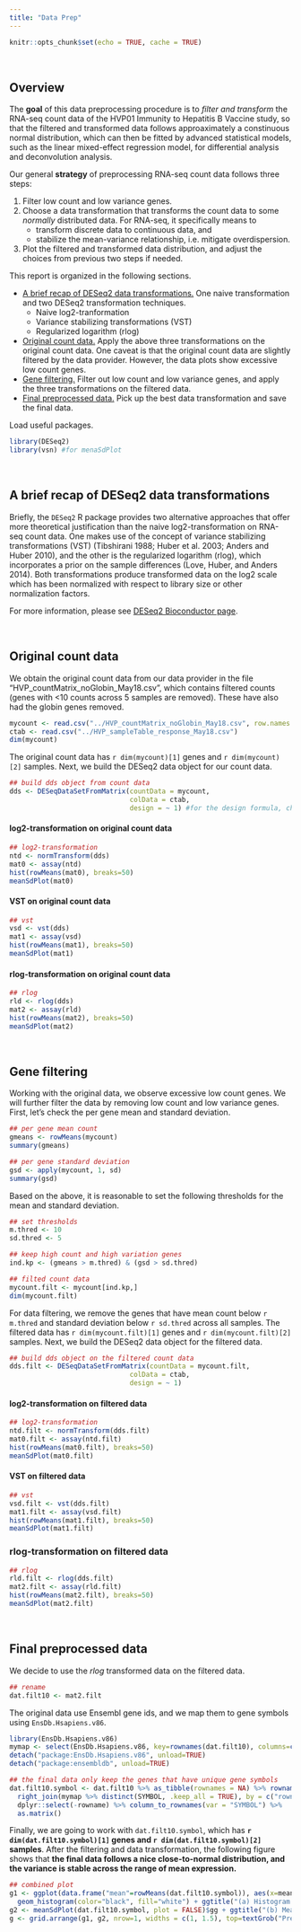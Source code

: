 ```yaml
---
title: "Data Prep"
---
```


```r
knitr::opts_chunk$set(echo = TRUE, cache = TRUE)
```

<br>

## Overview

The __goal__ of this data preprocessing procedure is to _filter and transform_ the RNA-seq count data of the HVP01 Immunity to Hepatitis B Vaccine study, so that the filtered and transformed data follows approaximately a constinuous normal distribution, which can then be fitted by advanced statistical models, such as the linear mixed-effect regression model, for differential analysis and deconvolution analysis.

Our general __strategy__ of preprocessing RNA-seq count data follows three steps:

1. Filter low count and low variance genes.
2. Choose a data transformation that transforms the count data to some _normally_ distributed data. For RNA-seq, it specifically means to
    + transform discrete data to continuous data, and
    + stabilize the mean-variance relationship, i.e. mitigate overdispersion.
3. Plot the filtered and transformed data distribution, and adjust the choices from previous two steps if needed.

This report is organized in the following sections.

- [A brief recap of DESeq2 data transformations.](#DESeq2) One naive transformation and two DESeq2 transformation techniques.
    + Naive log2-tranformation
    + Variance stabilizing transformations (VST)
    + Regularized logarithm (rlog)
- [Original count data.](#original) Apply the above three transformations on the original count data. One caveat is that the original count data are slightly filtered by the data provider. However, the data plots show excessive low count genes.
- [Gene filtering.](#filt) Filter out low count and low variance genes, and apply the three transformations on the filtered data.
- [Final preprocessed data.](#final) Pick up the best data transformation and save the final data.

Load useful packages.
```r
library(DESeq2)
library(vsn) #for menaSdPlot
```

<br>

## A brief recap of DESeq2 data transformations {#DESeq2}

Briefly, the `DESeq2` R package provides two alternative approaches that offer more theoretical justification than the naive log2-transformation on RNA-seq count data. One makes use of the concept of variance stabilizing transformations (VST) (Tibshirani 1988; Huber et al. 2003; Anders and Huber 2010), and the other is the regularized logarithm (rlog), which incorporates a prior on the sample differences (Love, Huber, and Anders 2014). Both transformations produce transformed data on the log2 scale which has been normalized with respect to library size or other normalization factors.

For more information, please see [DESeq2 Bioconductor page](http://bioconductor.org/packages/devel/bioc/vignettes/DESeq2/inst/doc/DESeq2.html#count-data-transformations).

<br>

## Original count data {#original}

We obtain the original count data from our data provider in the file "HVP_countMatrix_noGlobin_May18.csv", which contains filtered counts (genes with <10 counts across 5 samples are removed). These have also had the globin genes removed. 

```r
mycount <- read.csv("../HVP_countMatrix_noGlobin_May18.csv", row.names = 1) 
ctab <- read.csv("../HVP_sampleTable_response_May18.csv")
dim(mycount)
```
The original count data has `r dim(mycount)[1]` genes and `r dim(mycount)[2]` samples. Next, we build the DESeq2 data object for our count data.

```r
## build dds object from count data
dds <- DESeqDataSetFromMatrix(countData = mycount,
                              colData = ctab,
                              design = ~ 1) #for the design formula, check out the "blind=TRUE" option in the transformation step
```

#### log2-transformation on original count data

```r
## log2-transformation
ntd <- normTransform(dds)
mat0 <- assay(ntd)
hist(rowMeans(mat0), breaks=50)
meanSdPlot(mat0)
```

#### VST on original count data
 
```r
## vst
vsd <- vst(dds)
mat1 <- assay(vsd)
hist(rowMeans(mat1), breaks=50)
meanSdPlot(mat1)
```

#### rlog-transformation on original count data

```r
## rlog
rld <- rlog(dds)
mat2 <- assay(rld)
hist(rowMeans(mat2), breaks=50)
meanSdPlot(mat2)
```

<br>

## Gene filtering {#filt}

Working with the original data, we observe excessive low count genes. We will further filter the data by removing low count and low variance genes. First, let's check the per gene mean and standard deviation.

```r
## per gene mean count
gmeans <- rowMeans(mycount)
summary(gmeans)

## per gene standard deviation
gsd <- apply(mycount, 1, sd)
summary(gsd)
```

Based on the above, it is reasonable to set the following thresholds for the mean and standard deviation.

```r
## set thresholds
m.thred <- 10
sd.thred <- 5

## keep high count and high variation genes
ind.kp <- (gmeans > m.thred) & (gsd > sd.thred)

## filted count data
mycount.filt <- mycount[ind.kp,]
dim(mycount.filt)
```

For data filtering, we remove the genes that have mean count below `r m.thred` and standard deviation below `r sd.thred` across all samples. The filtered data has `r dim(mycount.filt)[1]` genes and `r dim(mycount.filt)[2]` samples. Next, we build the DESeq2 data object for the filtered data.

```r
## build dds object on the filtered count data
dds.filt <- DESeqDataSetFromMatrix(countData = mycount.filt,
                              colData = ctab,
                              design = ~ 1)
```

#### log2-transformation on filtered data

```r
## log2-transformation
ntd.filt <- normTransform(dds.filt)
mat0.filt <- assay(ntd.filt)
hist(rowMeans(mat0.filt), breaks=50)
meanSdPlot(mat0.filt)
```

#### VST on filtered data

```r
## vst
vsd.filt <- vst(dds.filt)
mat1.filt <- assay(vsd.filt)
hist(rowMeans(mat1.filt), breaks=50)
meanSdPlot(mat1.filt)
```

### rlog-transformation on filtered data

```r
## rlog
rld.filt <- rlog(dds.filt)
mat2.filt <- assay(rld.filt)
hist(rowMeans(mat2.filt), breaks=50)
meanSdPlot(mat2.filt)
```

<br>

## Final preprocessed data {#final}

We decide to use the _rlog_ transformed data on the filtered data. 

```r
## rename
dat.filt10 <- mat2.filt
```

The original data use Ensembl gene ids, and we map them to gene symbols using `EnsDb.Hsapiens.v86`.

```r
library(EnsDb.Hsapiens.v86)
mymap <- select(EnsDb.Hsapiens.v86, key=rownames(dat.filt10), columns=c("SYMBOL"), keytype="GENEID")
detach("package:EnsDb.Hsapiens.v86", unload=TRUE)
detach("package:ensembldb", unload=TRUE)

## the final data only keep the genes that have unique gene symbols
dat.filt10.symbol <- dat.filt10 %>% as_tibble(rownames = NA) %>% rownames_to_column() %>%
  right_join(mymap %>% distinct(SYMBOL, .keep_all = TRUE), by = c("rowname"="GENEID")) %>%
  dplyr::select(-rowname) %>% column_to_rownames(var = "SYMBOL") %>%
  as.matrix()
```

Finally, we are going to work with `dat.filt10.symbol`, which has __`r dim(dat.filt10.symbol)[1]` genes and `r dim(dat.filt10.symbol)[2]` samples__. After the filtering and data transformation, the following figure shows that __the final data follows a nice close-to-normal distribution, and the variance is stable across the range of mean expression.__ 

```r
## combined plot
g1 <- ggplot(data.frame("mean"=rowMeans(dat.filt10.symbol)), aes(x=mean)) + 
  geom_histogram(color="black", fill="white") + ggtitle("(a) Histogram of mean expression")
g2 <- meanSdPlot(dat.filt10.symbol, plot = FALSE)$gg + ggtitle("(b) Mean-variance relationship")
g <- grid.arrange(g1, g2, nrow=1, widths = c(1, 1.5), top=textGrob("Preprocessed data of HVP01 study", gp = gpar(fontface = 2, fontsize = 15)))
```


